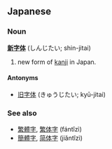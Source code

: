 ==Japanese==
===Noun===
'''[[新]][[字体]]''' (しんじたい; shin-jitai)

#new form of [[kanji]] in Japan.

====Antonyms====
*[[旧字体]] (きゅうじたい; kyū-jitai)

===See also===
*[[繁體字]], [[繁体字]] (fántǐzì)
*[[簡體字]], [[简体字]] (jiǎntǐzì)